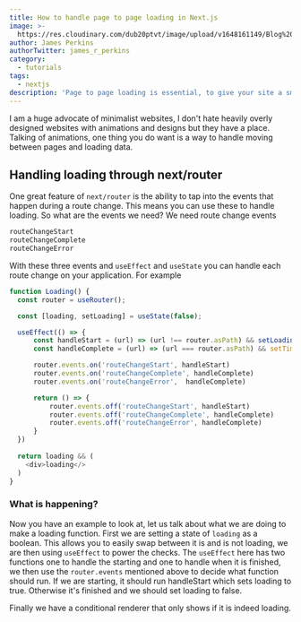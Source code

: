 ```yaml
---
title: How to handle page to page loading in Next.js
image: >-
  https://res.cloudinary.com/dub20ptvt/image/upload/v1648161149/Blog%20Posts/Page_to_page_loading_with_nextjs_iuitn9.png
author: James Perkins
authorTwitter: james_r_perkins
category:
  - tutorials
tags:
  - nextjs
description: 'Page to page loading is essential, to give your site a smooth experience.'
---
```


I am a huge advocate of minimalist websites, I don't hate heavily overly designed websites with animations and designs but they have a place. Talking of animations, one thing you do want is a way to handle moving between pages and loading data.&#x20;

## Handling loading through next/router&#x20;

One great feature of `next/router` is the ability to tap into the events that happen during a route change. This means you can use these to handle loading. So what are the events we need? We need route change events&#x20;

```javascript
routeChangeStart
routeChangeComplete
routeChangeError
```

With these three events and `useEffect` and `useState` you can handle each route change on your application. For example

```javascript
function Loading() {
  const router = useRouter();

  const [loading, setLoading] = useState(false);

  useEffect(() => {
      const handleStart = (url) => (url !== router.asPath) && setLoading(true);
      const handleComplete = (url) => (url === router.asPath) && setTimeout(() =>{setLoading(false)},2000);

      router.events.on('routeChangeStart', handleStart)
      router.events.on('routeChangeComplete', handleComplete)
      router.events.on('routeChangeError',  handleComplete)

      return () => {
          router.events.off('routeChangeStart', handleStart)
          router.events.off('routeChangeComplete', handleComplete)
          router.events.off('routeChangeError', handleComplete)
      }
  })
  
  return loading && (
    <div>loading</>
  )
}
```

### What is happening?

Now you have an example to look at, let us talk about what we are doing to make a loading function. First we are setting a state of `loading` as a boolean. This allows you to easily swap between it is and is not loading, we are then using `useEffect` to power the checks. The `useEffect` here has two functions one to handle the starting and one to handle when it is finished, we then use the `router.events` mentioned above to decide what function should run. If we are starting, it should run handleStart which sets loading to true. Otherwise it's finished and we should set loading to false.

Finally we have a conditional renderer that only shows if it is indeed loading.
